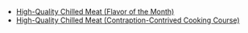 {{Disambiguation}}
* [[High-Quality Chilled Meat (Flavor of the Month)]]
* [[High-Quality Chilled Meat (Contraption-Contrived Cooking Course)]]